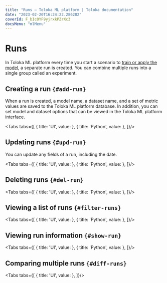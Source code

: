 ```yaml
---
title: "Runs — Toloka ML platform | Toloka documentation"
date: "2023-02-20T16:24:22.286282"
coverId: F_bIcOYF9yjrxkPZrXc3
docsMenu: "mlMenu"
---
```



# Runs

In Toloka ML platform every time you start a scenario to [train or apply the model](/docs/toloka-ml/models/collections/#model-actions), a separate run is created. You can combine multiple runs into a single group called an experiment.

<RunParameters/>

## Creating a run `{#add-run}`

When a run is created, a model name, a dataset name, and a set of metric values are saved to the Toloka ML platform database. In addition, you can set model and dataset options that can be viewed in the Toloka ML platform interface.

<Tabs tabs={[
  { title: 'UI', value: <RunsList17/> },
  { title: 'Python', value: <RunsList1/> },
]}/>

## Updating runs `{#upd-run}`

You can update any fields of a run, including the date.

<Tabs tabs={[
  { title: 'UI', value: <MLComingSoon/> },
  { title: 'Python', value: <RunsList3/> },
]}/>

## Deleting runs `{#del-run}`

<Tabs tabs={[
  { title: 'UI', value: <MLComingSoon/> },
  { title: 'Python', value: <RunsList5/> },
]}/>

## Viewing a list of runs `{#filter-runs}`

<Tabs tabs={[
  { title: 'UI', value: <RunsList6/> },
  { title: 'Python', value: <RunsList7/> },
]}/>

## Viewing run information `{#show-run}`

<Tabs tabs={[
  { title: 'UI', value: <RunsList8/> },
  { title: 'Python', value: <RunsList9/> },
]}/>

## Comparing multiple runs `{#diff-runs}`

<Tabs tabs={[
  { title: 'UI', value: <MLNotAvailable/> },
]}/>

<RunSlices/>
